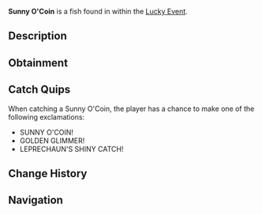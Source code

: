 {{FishInfobox
|image          = Sunny O'Coin.png
|rarity         = Limited
|sea            = First Sea
|location       = [[Lucky Event]]
|sublocation    = 
|sources        = Fishing Rod
|radar_location = 
|prog_speed     = -75
|xp             = 2500
|weather        = Rain
|time           = 
|season         = Spring
|bait           = Lucky
|base_weight    = 210
|base_value     = 6500
|weight_range   = 120
|base_chance    = 2
|base_resil     = 15
}}
'''Sunny O'Coin''' is a {{Rarity|Limited}} fish found in within the [[Lucky Event]].

== Description ==
{{Description|A bright yellow fish with a fitting eyepatch, it basks where gold is prevalent. A sunny St. Patrick's treasure!|Bestiary Entry}}

== Obtainment ==
{{Description|Appears randomly in Lucky Event pools, lured by a rainbow glow.|Bestiary Hint}}
{{Fish Availability|
Lucky Event/Sunny O'Coin
|top_rods      = 
Leviathan's Fang Rod\15424.82\45505.41;
Ethereal Prism Rod\13889.28\37414.88;
Seraphic Rod\13704.23\38336.85;
Tempest Rod\13195.13\37960.15;
No-Life Rod\13115.61\38301.84;
Resourceful Rod\10213.32\26695.81;
Destiny Rod\10507.29\27174.51;
Heaven's Rod\9679.02\25678.55;
Free Spirit Rod\12335.41\45495.56;
Trident Rod\11031.09\39794.81;
Adventurer's Rod\5721.15\21361.76;
Fischer's Rod\5886.18\21977.96;
Plastic Rod\5905.16\21876.79;
Challenger's Rod\12571.64\37740.3;
Rod Of The Forgotten Fang\12219.08\34336.09;
Rod Of The Exalted One\10470.9\28788.11;
Rod Of The Depths\10405.46\29648.39;
Zeus Rod\10055.13\29831.26;
Verdant Shear Rod\9797.4\29554.38;
Blazebringer Rod\9795.45\29060.83;
Depthseeker Rod\9555.18\28990.12;
Avalanche Rod\8292.97\25219.41;
Volcanic Rod\7884.88\23392.62;
Steady Rod\2790.23\9253.92
|recommended   = Ethereal Prism Rod
}}

== Catch Quips ==
When catching a Sunny O'Coin, the player has a chance to make one of the following exclamations:
* SUNNY O'COIN!
* GOLDEN GLIMMER!
* LEPRECHAUN'S SHINY CATCH!

== Change History ==
{{Change History|{{subst:Current Version}}}}

== Navigation ==
{{Fish Navbox|Lucky Event}}